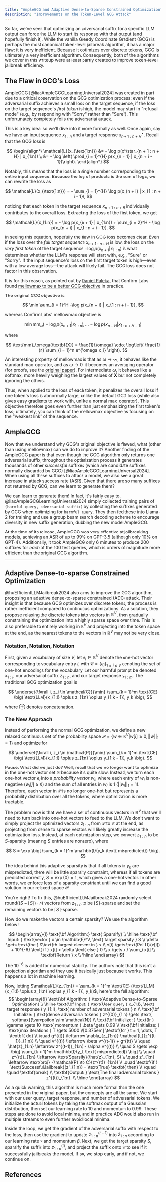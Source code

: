 ```yaml
---
title: "AmpleGCG and Adaptive Dense-to-Sparse Constrained Optimization"
description: "Improvements on the Token-Level GCG Attack"
---
```


So far, we've seen that optimizing an adversarial suffix for a specific LLM output can force the LLM to start its response with that output (and hopefully finish it). While the vanilla Greedy Coordinate Gradient (GCG) is perhaps the most canonical token-level jailbreak algorithm, it has a major flaw: it is very inefficient. Because it optimizes over discrete tokens, GCG is ultimately a very inefficient algorithm. Consequently, both of the algorithms we cover in this writeup were at least partly created to improve token-level jailbreak efficiency.

## The Flaw in GCG's Loss
AmpleGCG [@liaoAmpleGCGLearningUniversal2024] was created in part due to a critical observation on the GCG optimization process: even if the adversarial suffix achieves a small loss on the target sequence, if the loss on the target sequence's *first token* is high, the model may start in "refusal mode" (e.g., by responding with "Sorry" rather than "Sure"). This unfortunately completely foils the adversarial attack.

This is a key idea, so we'll dive into it more formally as well. Once again, say we have an input sequence $x_{1:n}$ and a target response $x^\star_{n + 1: n + H}$. Recall that the GCG loss is

$$
\begin{align*}
  \mathcal{L}(x_{\text{1:n}}) &= - \log p(x^\star_{n + 1 : n + H} | x_{1:n}) \\
  &= - \log \left( \prod_{i = 1}^{H} p(x_{n + 1} | x_{n + i - 1})\right).
\end{align*}
$$

Notably, this means that the loss is a single number corresponding to the entire input sequence. Because the log of products is the sum of logs, we can rewrite the loss as

$$
\mathcal{L}(x_{\text{1:n}}) = - \sum_{i = 1}^{H} \log p(x_{n + i} | x_{1 : n + i - 1}),
$$

noticing that each token in the target sequence $x_{n + 1 : n + H}$ individually contributes to the overall loss. Extracting the loss of the first token, we get

$$
\mathcal{L}(x_{1:n}) = - \log p(x_{n + 1} | x_{1:n}) + \sum_{i = 2}^H - \log p(x_{n + i} | x_{1 : n + i - 1}).
$$

In seeing this equation, hopefully the flaw in GCG loss becomes clear. Even if the loss over the *full target sequence* $x_{n + 1: n + H}$ is low, the loss on the *very first token* of the target sequence $-\log p(x_{n + 1} | x_{1:n})$ is what determines whether the LLM's response will start with, e.g., "Sure" or "Sorry". If the input sequence's loss on the first target token is high—even with a low average loss—the attack will likely fail. The GCG loss does not factor in this observation.

It is for this reason, as pointed out by [Daniel Paleka](https://newsletter.danielpaleka.com/i/143659818/amplegcg-learning-a-universal-and-transferable-generative-model-of-adversarial-suffixes-for-jailbreaking-both-open-and-closed-llms), that Confirm Labs found [mellowmax to be a better GCG objective](https://confirmlabs.org/posts/TDC2023) in practice.


<Dropdown title="Why is mellowmax a better objective?">

The original GCG objective is

$$
\min \sum_{i = 1}^H -\log p(x_{n + i} | x_{1 : n + i - 1}),
$$

whereas Confirm Labs' mellowmax objective is

$$
\min \text{mm}_\omega \big(-\log p(x_{n + 1} | x_{1:n}), ... -\log p(x_{n + H} | x_{1 : n + H - 1}\big)
$$

where 

$$
\text{mm}_\omega(\textbf{X}) = \frac{1}{\omega} \cdot \log\left( \frac{1}{n} \sum_{i = 1}^n e^{\omega x_i} \right).
$$

An interesting property of mellowmax is that as $\omega \to \infty$, it behaves like the standard $\max$ operator, and as $\omega \to 0$, it becomes an averaging operator (for proofs, see the [original paper](https://proceedings.mlr.press/v70/asadi17a/asadi17a.pdf)). For intermediate $\omega$, it behaves like a softmax, more heavily weighing the largest values of $\textbf{X}$ but not completely ignoring the others. 

Thus, when applied to the loss of each token, it penalizes the overall loss if one token's loss is abnormally large, unlike the default GCG loss (while also gives easy gradients to work with, unlike a normal $\max$ operator). This objective therefore goes even further than just emphasizing the first token's loss; ultimately, you can think of the mellowmax objective as focusing on the "weakest link" of the sequence.

</Dropdown>


## AmpleGCG
Now that we understand why GCG's original objective is flawed, what (other than using mellowmax) can we do to improve it? Another finding of the AmpleGCG paper is that even though the GCG algorithm only returns one adversarial suffix, throughout the optimization process it generates thousands of other *successful* suffixes (which are candidate suffixes normally discarded by GCG) [@liaoAmpleGCGLearningUniversal2024]. When using all these suffixes to attack a model, we also see a great increase in attack success rate (ASR). Given that there are so many suffixes not returned by GCG, can we learn to generate them?

We can learn to generate them! In fact, it's fairly easy to. @liaoAmpleGCGLearningUniversal2024 simply collected training pairs of `(harmful query, adversarial suffix)` by collecting the suffixes generated by GCG when optimizing for `harmful query`. They then fed these into Llama-2 for training and use a group beam search decoding scheme to encourage diversity in new suffix generation, dubbing the new model AmpleGCG.

At the time of its release, AmpleGCG was very effective at jailbreaking models, achieving an ASR of up to 99% on GPT-3.5 (although only 10% on GPT-4). Additionally, it took AmpleGCG only 6 minutes to produce 200 suffixes for *each* of the 100 test queries, which is orders of magnitude more efficient than the original GCG algorithm.

***

## Adaptive Dense-to-sparse Constrained Optimization
@huEfficientLLMJailbreak2024 also aims to improve the GCG algorithm, proposing an adaptive dense-to-sparse constrained (ADC) attack. Their insight is that because GCG optimizes over discrete tokens, the process is rather inefficient compared to continuous optimizations. As a solution, they propose relaxing the discrete tokens into vectors in $\mathbb{R}^V$, then gradually constraining the optimization into a highly sparse space over time. This is also preferable to entirely working in $\mathbb{R}^V$ and projecting into the token space at the end, as the nearest tokens to the vectors in $\mathbb{R}^V$ may not be very close.

### Notation, Notation, Notation
First, given a vocabulary of size $V$, let $e_i \in \mathbb{R}^V$ denote the one-hot vector corresponding to vocabulary entry $i$, with $\mathcal{C} = \{e_i\}_{1 \leq i \leq V}$ denoting the set of one-hot encodings for the vocabulary. Let our harmful prompt be denoted $x_{1:l}$, our adversarial suffix $z_{1:n}$, and our target response $y_{1:m}$. The traditional GCG optimization goal is

$$
\underset{\forall i, z_i \in \mathcal{C}}{\min} \sum_{k = 1}^m \text{CE} \big( \text{LLM}(x_{1:l} \oplus z_{1:n} \oplus y_{1:k - 1}), y_k  \big),
$$

where $\oplus$ denotes concatenation.

### The New Approach

Instead of performing the normal GCG optimization, we define a new relaxed continuous set of the probability space $\mathcal{P} = \{ w \in \mathbb{R}^V | w[i] \geq 0, ||w||_1 = 1 \}$ and optimize for

$$
\underset{\forall i, z_i \in \mathcal{P}}{\min} \sum_{k = 1}^m \text{CE} \big( \text{LLM}(x_{1:l} \oplus z_{1:n} \oplus y_{1:k - 1}), y_k  \big).
$$

Pause. What did we just do? Well, recall that we no longer want to optimize in the one-hot vector set $\mathcal{C}$ because it's quite slow. Instead, we turn each one-hot vector $e_i$ into a *probability vector* $w_i$, where each entry of $w_i$ is non-negative ($w_i[j] \geq 0$) and the sum of all entries in $w_i$ is 1 ($||w_i||_1 = 1$). Therefore, each vector in $\mathcal{P}$ is no longer one-hot but represents a probability distribution over all the tokens, where optimization is more tractable.

The problem now is that we have a set of continuous vectors in $\mathbb{R}^V$ that we'll need to turn back into one-hot vectors to feed to the LLM. We don't want to simply project the optimized vectors $z_{1:n}$ from $\mathcal{P}$ to $\mathcal{C}$ at the end, as projecting from dense to sparse vectors will likely greatly increase the optimization loss. Instead, at each optimization step, we convert $z_{1:n}$ to be $S$-sparsity (meaning $S$ entries are nonzero), where

$$
S = \exp \big[ \sum_{k = 1}^m \mathbb{I}(y_k \text{ mispredicted}) \big].
$$

The idea behind this adaptive sparsity is that if all tokens in $y_k$ are mispredicted, there will be little sparsity constraint, whereas if all tokens are predicted correctly, $S = \exp(0) = 1$, which gives a one-hot vector. In other words, we enforce less of a sparsity constriant until we can find a good solution in our relaxed space $\mathcal{P}$.

<Dropdown title="But that sparsity equation probably won't give an interger!">

You're right! To fix this, @huEfficientLLMJailbreak2024 randomly select $\text{round}((S - \lfloor S \rfloor) \cdot n)$ vectors from $z_{1:n}$ to be $\lfloor S \rfloor$-sparse and set the remaining vectors to be $\lceil S \rceil$-sparse.

</Dropdown>

How do we make the vectors a certain sparsity? We use the algorithm below!

$$
\begin{array}{l}
\text{\bf Algorithm:} \text{ Sparsify} \\
\hline
\text{\bf Input: } \text{vector } x \in \mathbb{R}^V, \text{ target sparsity } S \\
\delta \gets \text{the } S\text{th largest element in } x \\
x[i] \gets \text{ReLU}(x[i]) + 10^{-6} \text{ if } x[i] > \delta \text{ else } 0 \\
x \gets x / \sum_i x[i] \\
\textbf{Return } x \\
\hline
\end{array}
$$

The $10^{-6}$ is added for numerical stability. The authors note that this isn't a projection algorithm and they use it basically just because it works. This happens a lot in machine learning.

Now, letting $\mathcal{L}(z_{1:n}) = \sum_{k = 1}^m \text{CE} (\text{LLM}(x_{1:l} \oplus z_{1:n} \oplus y_{1:k - 1}), y_k)$, here's the full algorithm:
$$
\begin{array}{l}
\text{\bf Algorithm: } \text{Adaptive Dense-to-Sparse Optimization} \\
\hline
\text{\bf Input: } \text{User query } x_{1:l}, \text{ target response } y_{1:l}, \text{ number of adversarial tokens } n \\
\text{\bf Initialize: } \text{dense adversarial tokens } z^{(0)}_{1:n} \gets \text{ softmax}(\varepsilon \sim \mathcal{N}) \\
\text{\bf Initialize: } \text{lr } \gamma \gets 10, \text{ momentum } \beta \gets 0.99 \\
\text{\bf Initialize: } \text{max iterations } T \gets 5000 \\[0.375em]
\textbf{for } t = 1, \dots, T \textbf{ do} \\
\quad g^{(t)} \leftarrow \nabla_{z_{1:n}} \mathcal{L}(z^{(t-1)}_{1:n}) \\
\quad v^{(t)} \leftarrow \beta v^{(t-1)} + g^{(t)} \\
\quad \hat{z}_{1:n} \leftarrow z^{(t-1)}_{1:n} - \alpha v^{(t)} \\
\quad S \gets \exp \big[ \sum_{k = 1}^m \mathbb{I}(y_k \text{ mispredicted}) \big] \\
\quad z^{(t)}_{1:n} \leftarrow \text{Sparsify}(\hat{z}_{1:n}, S) \\
\quad z'_{1:n} \leftarrow \text{proj}_{\mathcal{P} \to C}(z^{(t)}_{1:n}) \\
\quad \textbf{if } \text{SuccessfulJailbreak}(z'_{1:n}) = \text{True} \textbf{ then} \\
\quad \quad \textbf{break} \\
\textbf{Output: } \text{The final adversarial tokens } z^{(t)}_{1:n}. \\
\hline
\end{array}
$$

As a quick warning, this algorithm is much more formal than the one presented in the original paper, but the concepts are all the same. We start with our user query, target response, and number of adversarial tokens. We initialize the actual tokens by taking the softmax output of a Gaussian distribution, then set our learning rate to 10 and momentum to 0.99. These steps are done to avoid local minima, and in practice ADC would also run in multiple streams to even further avoid local minima.

Inside the loop, we get the gradient of the adversarial suffix with respect to the loss, then use the gradient to update $z^{(t - 1)}_{1:n}$ into $\hat{z}_{1:n}$ according to our learning rate $\gamma$ and momentum $\beta$. Next, we get the target sparsity $S$, sparsify the suffix into $z^{(t)}_{1:n}$, and project the suffix onto $\mathcal{C}$ to see if it successfully jailbreaks the model. If so, we stop early, and if not, we continue on.

## References


